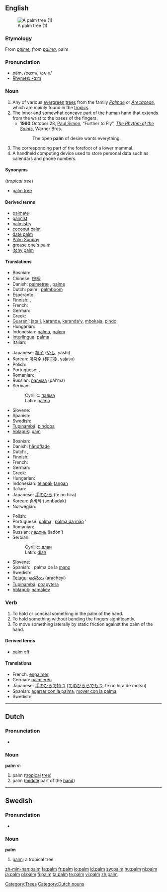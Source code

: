 {{see|Palm}}
{{wikipedia}}
==English==
[[Image:1859-Martinique.web.jpg|thumb|A palm tree (1)]]

===Etymology===
From {{OF.}} ''[[palme]], from ''{{L.}} ''[[palma]]'', palm

===Pronunciation===
* päm, /pɑːm/, /<tt>pA:m</tt>/
* [[Rhymes:English:-ɑːm|Rhymes: -ɑːm]]

===Noun===
{{en-noun}}

# Any of various [[evergreen]] [[tree]]s from the family ''[[Palmae]]'' or ''[[Arecaceae]]'', which are mainly found in the [[tropics]].
# The inner and somewhat concave part of the human hand that extends from the wrist to the bases of the fingers.
#* '''1990''' October 28, [[w:Paul Simon|Paul Simon]], “Further to Fly”, ''[[w:The Rhythm of the Saints|The Rhythm of the Saints]]'', Warner Bros.
#*: The open '''palm''' of desire wants everything.
# The corresponding part of the forefoot of a lower mammal.
# A handheld computing device used to store personal data such as calendars and phone numbers.

====Synonyms====
(''tropical tree'')
* [[palm tree]]

====Derived terms====
* [[palmate]]
* [[palmist]]
* [[palmistry]]
* [[coconut palm]]
* [[date palm]]
* [[Palm Sunday]]
* [[grease one's palm]]
* [[itchy palm]]

====Translations====
{{trans-top|tropical tree}}
* Bosnian: {{t-|bs|palma|f}}
* Chinese: [[棕榈]]
* Danish: [[palmetræ]] {{n}}, [[palme]] {{c}}
* Dutch: palm {{m}}, [[palmboom]] {{m}}
* Esperanto: {{t-|eo|palmo|xs=Esperanto}}
* Finnish: {{t+|fi|palmu}}, {{t-|fi|palmupuu}}
* French: {{t+|fr|palmier|m}}
* German: {{t+|de|Palme|f}}
* Greek: {{t+|el|φοίνικας|m|tr=foínikas|sc=Grek}}
* [[Guaraní]]: [[jata'i]], [[karanda]], [[karanda'y]], [[mbokaja]], [[pindo]]
* Hungarian: {{t|hu|pálma}}
* Indonesian: [[palma]], [[palem]]
* [[Interlingua]]: [[palma]]
* Italian: {{t-|it|palma}}
{{trans-mid}}
* Japanese: [[椰子]] ([[やし]], yashi)
* Korean: [[야자수]] ([[椰子樹]], yajasu)
* Polish: {{t+|pl|palma|f}}
* Portuguese: {{t-|pt|palma|f}}, {{t+|pt|palmeira|f}}
* Romanian: {{t+|ro|palmier|m}}
* Russian: [[пальма]] {{f}} (pál'ma)
* Serbian:
*: Cyrillic: [[палма]] {{f}}
*: Latin: [[palma]] {{f}}
* Slovene: {{t+|sl|palma|f}}
* Spanish: {{t-|es|palmera|f}}
* Swedish: {{t-|sv|palm|c}}
* [[Tupinambá]]: [[pindoba]]
* [[Volapük]]: [[pam]]
{{trans-bottom}}

{{trans-top|inner, concave part of hand}}
* Bosnian: {{t-|bs|dlan|m}}
* Danish: [[håndflade]] {{c}}
* Dutch: {{t+|nl|palm|m}}, {{t+|nl|handpalm|m}}
* Finnish: {{t+|fi|kämmen}}
* French: {{t+|fr|paume|f}}
* German: {{t+|de|Handfläche|f}}
* Greek: {{t+|el|παλάμη|f|tr=palámi|sc=Grek}}
* Hungarian: {{t|hu|tenyér}}
* Indonesian: [[telapak]] [[tangan]]
* Italian: {{t+|it|palmo}}
* Japanese: [[手のひら]] (te no hira)
* Korean: [[손바닥]] (sonbadak)
* Norwegian: {{t-|no|håndflate}}
{{trans-mid}}
* Polish: {{t+|pl|dłoń|m}}
* Portuguese: [[palma]] {{f}}, [[palma da mão]] {{f}}'
* Romanian: {{t-|ro|palmă|f}}
* Russian: [[ладонь]] {{f}} (ladón')
* Serbian:
*: Cyrillic: [[длан]] {{m}}
*: Latin: [[dlan]] {{m}}
* Slovene: {{t+|sl|dlan|f}}
* Spanish: {{t-|es|palma|f}}, palma de la [[mano]] {{f}}
* Swedish: {{t+|sv|handflata|c}}
* [[Telugu]]: [[అరచేయి]] (aracheyi)
* [[Tupinambá]]: [[poapytera]]
* [[Volapük]]: [[namakev]]
{{trans-bottom}}

{{trans-top|a handheld computing device used to store personal data such as calendars and phone numbers}}
{{trans-mid}}
{{trans-bottom}}

===Verb===
{{en-verb}}

# To hold or conceal something in the palm of the hand.
# To hold something without bending the fingers significantly.
# To move something laterally by static friction against the palm of the hand.

====Derived terms====
* [[palm off]]

====Translations====
{{top}}
* French: [[enpalmer]]
* German: [[palmieren]]
* Japanese: [[手のひらで持つ]] ([[てのひららでもつ]], te no hira de motsu)
* Spanish: [[agarrar con la palma]], [[mover con la palma]]
* Swedish: {{t-|sv|palmera}}
{{bottom}}

[[Category:Trees]]

----

==Dutch==

===Pronunciation===
* {{audio|Nl-palm.ogg|audio}}

===Noun===
'''palm''' ''m''

# palm ([[tropical]] [[tree]])
# palm ([[middle]] part of the [[hand]])

[[Category:Dutch nouns]]

----

==Swedish==

===Pronunciation===
* {{audio|Sv-palm.ogg|audio}}

===Noun===
{{sv-noun-reg-er}}
'''palm''' {{c}}

# [[palm#English|palm]]; a tropical tree

[[zh-min-nan:palm]]
[[fa:palm]]
[[fr:palm]]
[[io:palm]]
[[id:palm]]
[[sw:palm]]
[[hu:palm]]
[[nl:palm]]
[[ja:palm]]
[[pl:palm]]
[[fi:palm]]
[[ta:palm]]
[[te:palm]]
[[vi:palm]]
[[zh:palm]]